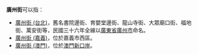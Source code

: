 '''廣州街'''可以指：
*[[廣州街_(台北)|廣州街 (台北)]]，舊名書院邊街、育嬰堂邊街、龍山寺街、大眾廟口街、福地街、萬安街等，民國三十六年全線以[[廣東省|廣東省]][[廣州市|廣州市]]命名。
*[[廣州街_(嘉義)|廣州街 (嘉義)]]，位於嘉義市西區。
*[[廣州街_(澳門)|廣州街 (澳門)]]，位於[[澳門|澳門]][[新口岸|新口岸]]。

{{disambig||Cat=街道名消歧義}}